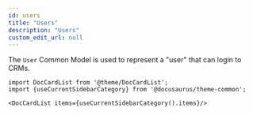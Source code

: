 ```yaml
---
id: users
title: "Users"
description: "Users"
custom_edit_url: null
---
```




The `User` Common Model is used to represent a "user" that can login to CRMs.



```mdx-code-block
import DocCardList from '@theme/DocCardList';
import {useCurrentSidebarCategory} from '@docusaurus/theme-common';

<DocCardList items={useCurrentSidebarCategory().items}/>
```
      